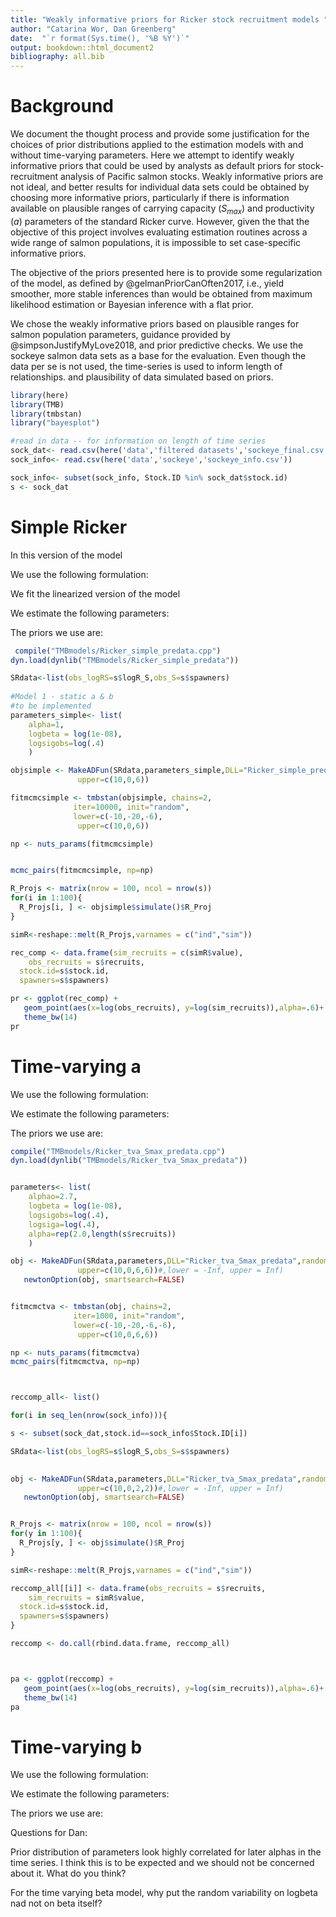 ```yaml
---
title: "Weakly informative priors for Ricker stock recruitment models "
author: "Catarina Wor, Dan Greenberg"
date:  "`r format(Sys.time(), '%B %Y')`"
output: bookdown::html_document2
bibliography: all.bib
---
```


# Background

We document the thought process and provide some justification for the choices of prior distributions applied to the estimation models with and without time-varying parameters. Here we attempt to identify weakly informative priors that could be used by analysts as default priors for stock-recruitment analysis of Pacific salmon stocks. Weakly informative priors are not ideal, and better results for individual data sets could be obtained by choosing more informative priors, particularly if there is information available on plausible ranges of carrying capacity ($S_{max}$) and productivity ($a$) parameters of the standard Ricker curve. However, given the that the objective of this project involves evaluating estimation routines across a wide range of salmon populations, it is impossible to set case-specific informative priors.  

The objective of the priors presented here is to provide some regularization of the model, as defined by @gelmanPriorCanOften2017, i.e., yield smoother, more stable inferences than would be obtained from maximum likelihood estimation or Bayesian inference with a flat prior. 

We chose the weakly informative priors based on plausible ranges for salmon population parameters, guidance provided by @simpsonJustifyMyLove2018, and prior predictive checks. We use the sockeye salmon data sets as a base for the evaluation. Even though the data per se is not used, the time-series is used to inform length of relationships. and plausibility of data simulated based on priors. 

```r

library(here)
library(TMB)
library(tmbstan)
library("bayesplot")

#read in data -- for information on length of time series
sock_dat<- read.csv(here('data','filtered datasets','sockeye_final.csv'))
sock_info<- read.csv(here('data','sockeye','sockeye_info.csv'))

sock_info<- subset(sock_info, Stock.ID %in% sock_dat$stock.id)
s <- sock_dat


```


# Simple Ricker

In this version of the model 

We use the following formulation:


\begin{align}
R =  a \cdot S_t\cdot e^{-b \cdot S_t} \cdot e^{w_t}\\
w_t \sim N(0,\sigma_{obs})
\end{align}

We fit the linearized version of the model

\begin{align}
log(R/S) =  \alpha - b \cdot S_t + w_t\\
alpha = log(a)\\
Smax = 1/b
\end{align}

We estimate the following parameters:

\begin{align*}
alpha = log(a)\\
logbeta = log(b) \\
log(\sigma_{obs})
\end{align*}


The priors we use are:

\begin{align*}
alpha \sim N(0.0,2.5)\\
logbeta \sim N(-12,3.0) \\
log(\sigma_{obs}) \sim N(0.0, 2.0)
\end{align*}



```r
 compile("TMBmodels/Ricker_simple_predata.cpp")
dyn.load(dynlib("TMBmodels/Ricker_simple_predata"))

SRdata<-list(obs_logRS=s$logR_S,obs_S=s$spawners)
  
#Model 1 - static a & b
#to be implemented
parameters_simple<- list(
    alpha=1,
    logbeta = log(1e-08),
    logsigobs=log(.4)
    )

objsimple <- MakeADFun(SRdata,parameters_simple,DLL="Ricker_simple_predata",lower=c(-10,-20,-6),
               upper=c(10,0,6))

fitmcmcsimple <- tmbstan(objsimple, chains=2,
              iter=10000, init="random",
              lower=c(-10,-20,-6),
               upper=c(10,0,6))

np <- nuts_params(fitmcmcsimple)


mcmc_pairs(fitmcmcsimple, np=np)

R_Projs <- matrix(nrow = 100, ncol = nrow(s))
for(i in 1:100){
  R_Projs[i, ] <- objsimple$simulate()$R_Proj
}

simR<-reshape::melt(R_Projs,varnames = c("ind","sim"))

rec_comp <- data.frame(sim_recruits = c(simR$value),
	obs_recruits = s$recruits,
  stock.id=s$stock.id,
  spawners=s$spawners)

```

```r


pr <- ggplot(rec_comp) +
   geom_point(aes(x=log(obs_recruits), y=log(sim_recruits)),alpha=.6)+
   theme_bw(14)
pr


```


# Time-varying a

We use the following formulation:


\begin{align}
R =  a_t \cdot S_t\cdot e^{-b \cdot S_t} \cdot e^{w_t}
\end{align}

\begin{align}
log(R/S) =  \alpha_t - b \cdot S_t + w_t\\
alpha = log(a)\\
Smax = 1/b
\end{align}

\begin{align}
\alpha_t =
\begin{cases}
\alpha_0 &\text{ if } t = 1 \\
\alpha_{t-1} + v_t &\text{ if }t > 1
\end{cases}
\end{align}

\begin{align}
w_t \sim N(0,\sigma_{obs})
u_t \sim N(0,\sigma_{a})
\end{align}


We estimate the following parameters:

\begin{align*}
alpha_0 \\
logbeta = log(b) \\
log(\sigma_{obs})\\
log(\sigma_{a})
\end{align*}


The priors we use are:

\begin{align*}
alpha_a \sim N(0.0,2.5)\\
logbeta \sim N(-12,3.0) \\
log(\sigma_{obs}) \sim N(0.0, 2.0)\\
log(\sigma_{a}) \sim N(0.0, 1.0)
\end{align*}


```r

compile("TMBmodels/Ricker_tva_Smax_predata.cpp")
dyn.load(dynlib("TMBmodels/Ricker_tva_Smax_predata"))


parameters<- list(
    alphao=2.7,
    logbeta = log(1e-08),
    logsigobs=log(.4),
    logsiga=log(.4),
    alpha=rep(2.0,length(s$recruits))
    )

obj <- MakeADFun(SRdata,parameters,DLL="Ricker_tva_Smax_predata",random="alpha", lower=c(-10,-20,-6,-6),
               upper=c(10,0,6,6))#,lower = -Inf, upper = Inf)
   newtonOption(obj, smartsearch=FALSE)


fitmcmctva <- tmbstan(obj, chains=2,
              iter=1000, init="random",
              lower=c(-10,-20,-6,-6),
               upper=c(10,0,6,6))

np <- nuts_params(fitmcmctva)
mcmc_pairs(fitmcmctva, np=np)



reccomp_all<- list()

for(i in seq_len(nrow(sock_info))){

s <- subset(sock_dat,stock.id==sock_info$Stock.ID[i])

SRdata<-list(obs_logRS=s$logR_S,obs_S=s$spawners)
  

obj <- MakeADFun(SRdata,parameters,DLL="Ricker_tva_Smax_predata",random="alpha", lower=c(-10,-20,-6,-6),
               upper=c(10,0,2,2))#,lower = -Inf, upper = Inf)
   newtonOption(obj, smartsearch=FALSE)


R_Projs <- matrix(nrow = 100, ncol = nrow(s))
for(y in 1:100){
  R_Projs[y, ] <- obj$simulate()$R_Proj
}

simR<-reshape::melt(R_Projs,varnames = c("ind","sim"))

reccomp_all[[i]] <- data.frame(obs_recruits = s$recruits,
	sim_recruits = simR$value,
  stock.id=s$stock.id,
  spawners=s$spawners)
}

reccomp <- do.call(rbind.data.frame, reccomp_all)




```

```r


pa <- ggplot(reccomp) +
   geom_point(aes(x=log(obs_recruits), y=log(sim_recruits)),alpha=.6)+
   theme_bw(14)
pa


```

# Time-varying b


We use the following formulation:


\begin{align}
R =  a \cdot S_t\cdot e^{-b_t \cdot S_t} \cdot e^{w_t}
\end{align}

\begin{align}
log(R/S) =  \alpha - b_t \cdot S_t + w_t\\
alpha = log(a)\\
Smax_t = 1/b_t
\end{align}

\begin{align}
b_t =
\begin{cases}
b_0 &\text{ if } t = 1 \\
b_{t-1} + v_t &\text{ if }t > 1
\end{cases}
\end{align}

\begin{align}
w_t \sim N(0,\sigma_{obs})
u_t \sim N(0,\sigma_{a})
\end{align}


We estimate the following parameters:

\begin{align*}
alpha \\
logbeta_0 = log(b_0) \\
log(\sigma_{obs})\\
log(\sigma_{b})
\end{align*}


The priors we use are:

\begin{align*}
alpha_a \sim N(0.0,2.5)\\
logbeta \sim N(-12,3.0) \\
(\sigma_{obs}) \sim half N(0.0, 2.0)\\
(\sigma_{a}) \sim half N(0.0, 1.0)
\end{align*}


Questions for Dan:

 Prior distribution of parameters look highly correlated for later alphas in the time series. I think this is to be expected and we should not be concerned about it. What do you think?

For the time varying beta model, why put the random variability on logbeta nad not on beta itself?